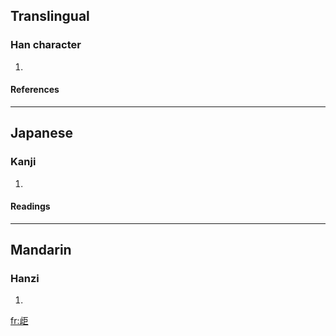 ==Translingual==
===Han character===
{{Han char|rn=77|rad=止|as=05|sn=9|four=|canj=卜一尸尸 (YMSS)}}
# {{defn|Han|sort=止05}}
====References====
{{Han ref|kx=0576.130|dkj=16287|dj=0966.160|hdz=21440.060|uh=6B6B|ud=27499}}

----
==Japanese==
===Kanji===
{{ja-kanji|grade=|rs=止05}}
# {{defn|Japanese}} 
====Readings====
{{ja-readings|on=[[きょ]] (kyo), [[ご]] (go)|kun=[[とめる]] (tomeru)}}

----
==Mandarin==
===Hanzi===
{{cmn-hanzi|pin=[[jù]] ([[ju4]]), [[shà]] ([[sha4]])|wg=chü<sup>4</sup>, sha<sup>4</sup>}}
# {{defn|Mandarin}}

[[fr:歫]]